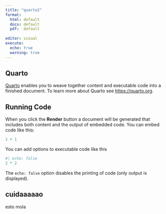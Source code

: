 ```yaml
---
title: "quarto2"
format: 
  html: default
  docx: default
  pdf:  default 
  
editor: visual
execute: 
  echo: true
  warning: true
---
```


## Quarto

[Quarto](https://quarto.org/) enables you to weave together content and executable code into a finished document. To learn more about Quarto see <https://quarto.org>.

## Running Code

When you click the **Render** button a document will be generated that includes both content and the output of embedded code. You can embed code like this:

```r
1 + 1
```

You can add options to executable code like this

```r
#| echo: false
2 * 2
```

The `echo: false` option disables the printing of code (only output is displayed).

::: callout-caution
## cuidaaaaao

esto mola
:::
